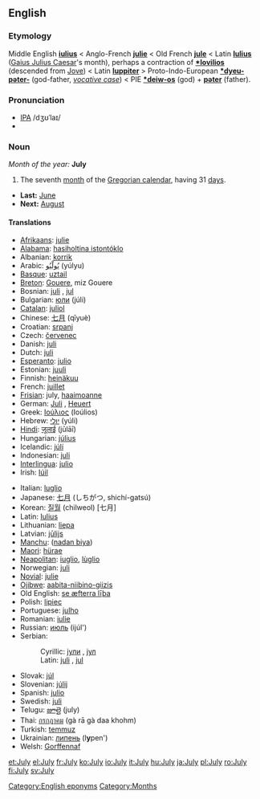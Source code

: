 ==English==
===Etymology===
Middle English '''[[iulius]]''' < Anglo-French '''[[julie]]''' < Old French '''[[jule]]''' < Latin '''[[Iulius]]''' ([[Gaius Julius Caesar]]'s month), perhaps a contraction of '''[[*Iovilios]]''' (descended from [[Jove]]) < Latin '''[[Iuppiter]]''' > Proto-Indo-European '''[[*dyeu-pəter-]]''' (god-father, ''[[vocative case]]'') < PIE '''[[*deiw-os]]''' (god) + '''[[pəter]]''' (father).

===Pronunciation===
*[[w:IPA|IPA]] /dʒʊˈlaɪ/
*{{audio|en-us-July.ogg|Audio (US)}}

===Noun===
''Month of the year:'' '''July'''
#The seventh [[month]] of the [[Gregorian calendar]], having 31 [[day]]s.
*'''Last:''' [[June]]
*'''Next:''' [[August]]

====Translations====
{{top}}
*[[Afrikaans]]: [[julie]]
*[[Alabama]]: [[hasiholtina istontóklo]]
*Albanian: [[korrik]]
*Arabic: [[يوليو|يُولْيُو]] (yúlyu) {{m}}
*[[Basque]]: [[uztail]]
*[[Breton]]: [[Gouere]], miz Gouere
*Bosnian: [[juli#Bosnian|juli]] {{m}}, [[jul#Bosnian|jul]] {{m}}
*Bulgarian: [[юли]] (júli) {{m}}
*[[Catalan]]: [[juliol]] {{m}}
*Chinese: [[七月]] (qīyuè)
*Croatian: [[srpanj]]
*Czech: [[červenec]] {{m}}
*Danish: [[juli]]
*Dutch: [[juli]]
*[[Esperanto]]: [[julio]]
*Estonian: [[juuli]]
*Finnish: [[heinäkuu]]
*French: [[juillet]] {{m}}
*[[Frisian]]: july, [[haaimoanne]]
*German: [[Juli]] {{m}}, [[Heuert]] {{m}}
*Greek: [[Ιούλιος]] (Ioúlios) {{m}}
*Hebrew: [[יולי]] (yúli)
*[[Hindi]]: [[जूलाई]] (jūlāī)
*Hungarian: [[július]]
*Icelandic: [[júlí]]
*Indonesian: [[juli]]
*[[Interlingua]]: [[julio]]
*Irish: [[Iúil]]
{{mid}}
*Italian: [[luglio]] {{m}}
*Japanese: [[七月]] (しちがつ, shichí-gatsú)
*Korean: [[질월]] (chilweol) [七月]
*Latin: [[Iulius]] {{m}}
*Lithuanian: [[liepa]] {{f}} 
*Latvian: [[jūlijs]]
*[[Manchu]]: ([[nadan biya]])
*[[Maori]]: [[hürae]]
*[[Neapolitan]]: [[iuglio]], [[lùglio]]
*Norwegian: [[juli]]
*[[Novial]]: [[julie]]
*[[Ojibwe]]: [[aabita-niibino-giizis]]
*Old English: [[se æfterra liþa|se æfterra līþa]] {{m}}
*Polish: [[lipiec]] {{m}}
*Portuguese: [[julho]] {{m}}
*Romanian: [[iulie]]
*Russian: [[июль]] (ijúl') {{m}}
*Serbian:
*:Cyrillic: [[јули#Serbian|јули]] {{m}}, [[јул#Serbian|јул]] {{m}}
*:Latin: [[juli#Serbian|juli]] {{m}}, [[jul#Serbian|jul]] {{m}}
*Slovak: [[júl]]
*Slovenian: [[júlij]] {{m}}
*Spanish: [[julio]] {{m}}
*Swedish: [[juli]]
*Telugu: [[జూలై]] (july)
*Thai: [[กรกฎาคม]] (gà rā gà daa khohm)
*Turkish: [[temmuz]]
*Ukrainian: [[липень]] (l'''y'''pen') {{m}}
*Welsh: [[Gorffennaf]] {{m}}
{{bottom}}

[[Category:English eponyms]]
[[Category:Months]]

[[et:July]]
[[el:July]]
[[fr:July]]
[[ko:July]]
[[io:July]]
[[it:July]]
[[hu:July]]
[[ja:July]]
[[pl:July]]
[[ro:July]]
[[fi:July]]
[[sv:July]]